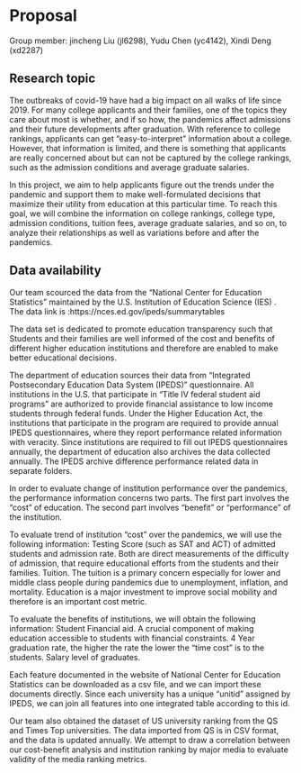 # Proposal

Group member: jincheng Liu (jl6298), Yudu Chen (yc4142), Xindi Deng (xd2287)

## Research topic



The outbreaks of covid-19 have had a big impact on all walks of life since 2019. For many college applicants and their families, one of the topics they care about most is whether, and if so how, the pandemics affect admissions and their future developments after graduation. With reference to college rankings, applicants can get “easy-to-interpret” information about a college. However, that information is limited, and there is something that applicants are really concerned about but can not be captured by the college rankings, such as the admission conditions and average graduate salaries.

In this project, we aim to help applicants figure out the trends under the pandemic and support them to make well-formulated decisions that maximize their utility from education at this particular time. To reach this goal, we will combine the information on college rankings, college type, admission conditions, tuition fees, average graduate salaries, and so on, to analyze their relationships as well as variations before and after the pandemics.

## Data availability

Our team scourced the data from the “National Center for Education Statistics” maintained by the U.S. Institution of Education Science (IES) . 
The data link is :https://nces.ed.gov/ipeds/summarytables

The data set is dedicated to promote education transparency such that Students and their families are well informed of the cost and benefits of different higher education institutions and therefore are enabled to make better educational decisions.

The department of education sources their data from “Integrated Postsecondary Education Data System (IPEDS) ” questionnaire. All institutions in the U.S. that participate in “Title IV federal student aid programs” are authorized to provide financial assistance to low income students through federal funds. Under the Higher Education Act, the institutions that participate in the program are required to provide annual IPEDS questionnaires, where they report performance related information with veracity. Since institutions are required to fill out IPEDS questionnaires annually, the department of education also archives the data collected annually. The IPEDS archive difference performance related data in separate folders.

In order to evaluate change of institution performance over the pandemics, the performance information concerns two parts. The first part involves the “cost” of education. The second part involves “benefit” or “performance” of the institution.

To evaluate trend of institution “cost” over the pandemics, we will use the following information:
Testing Score (such as SAT and ACT) of admitted students and admission rate. Both are direct measurements of the difficulty of admission, that require educational efforts from the students and their families. 
Tuition. The tuition is a primary concern especially for lower and middle class people during pandemics due to unemployment, inflation, and mortality. Education is a major investment to improve social mobility and therefore is an important cost metric.

To evaluate the benefits of institutions, we will obtain the following information:
Student Financial aid. A crucial component of making education accessible to students with financial constraints.
4 Year graduation rate, the higher the rate the lower the “time cost” is to the students.
Salary level of graduates. 

Each feature documented in the website of National Center for Education Statistics can be downloaded as a csv file, and we can import these documents directly. Since each university has a unique “unitid” assigned by IPEDS, we can join all features into one integrated table according to this id.

Our team also obtained the dataset of US university ranking from the QS and Times Top universities. The data imported from QS is in CSV format, and the data is updated annually. We attempt to draw a correlation between our cost-benefit analysis and institution ranking by major media to evaluate validity of the media ranking metrics.


